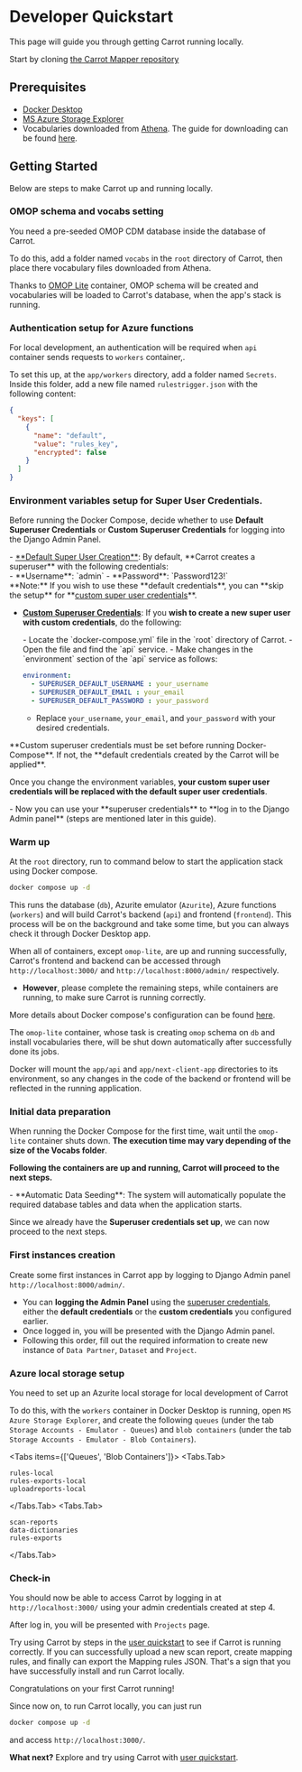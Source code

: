 
# Developer Quickstart

This page will guide you through getting Carrot running locally.

Start by cloning [the Carrot Mapper repository](https://github.com/Health-Informatics-UoN/carrot-mapper)

## Prerequisites

- [Docker Desktop](https://www.docker.com/products/docker-desktop/)
- [MS Azure Storage Explorer](https://azure.microsoft.com/en-us/products/storage/storage-explorer/#Download-4)
- Vocabularies downloaded from [Athena](https://athena.ohdsi.org/). The guide for downloading can be found [here](https://github.com/OHDSI/Vocabulary-v5.0/wiki/General-Structure,-Download-and-Use).

## Getting Started

Below are steps to make Carrot up and running locally.

<Steps>

### OMOP schema and vocabs setting

You need a pre-seeded OMOP CDM database inside the database of Carrot.

To do this, add a folder named `vocabs` in the `root` directory of Carrot, then place there vocabulary files downloaded from Athena.

Thanks to [OMOP Lite](https://github.com/andyrae/omop-lite/pkgs/container/omop-lite) container, OMOP schema will be created and vocabularies will be loaded to Carrot's database, when the app's stack is running.

### Authentication setup for Azure functions

For local development, an authentication will be required when `api` container sends requests to `workers` container,.

To set this up, at the `app/workers` directory, add a folder named `Secrets`. Inside this folder, add a new file named `rulestrigger.json` with the following content:

```json
{
  "keys": [
    {
      "name": "default",
      "value": "rules_key",
      "encrypted": false
    }
  ]
}
```

### Environment variables setup for Super User Credentials.

Before running the Docker Compose, decide whether to use **Default Superuser Credentials** or **Custom Superuser Credentials** for logging into the Django Admin Panel.

<div id="superuserCredentials">
  - <u>**Default Super User Creation**</u>: By default, **Carrot creates a superuser** with the following credentials:
    <div>
    - **Username**: `admin` 
    - **Password**: `Password123!`
    </div>
  **Note:** If you wish to use these **default credentials**, you can **skip the setup** for **<u>custom super user credentials</u>**.
</div>

- <u>**Custom Superuser Credentials**</u>: If you **wish to create a new super user with custom credentials**, do the following:
  <div>
  - Locate the `docker-compose.yml` file in the `root` directory of Carrot.
  - Open the file and find the `api` service.
  - Make changes in the `environment` section of the `api` service as follows:

    ```yaml
    environment:
      - SUPERUSER_DEFAULT_USERNAME : your_username
      - SUPERUSER_DEFAULT_EMAIL : your_email
      - SUPERUSER_DEFAULT_PASSWORD : your_password
    ```

  - Replace `your_username`, `your_email`, and `your_password` with your desired credentials.
  </div>

<Callout type="warning">
  **Custom superuser credentials must be set before running Docker-Compose**. If not, the **default credentials created by the Carrot will be applied**.
</Callout>

Once you change the environment variables, **your custom super user credentials will be replaced with the default super user credentials**.
  <div>
    - Now you can use your **superuser credentials** to **log in to the Django Admin panel** (steps are mentioned later in this guide).
  </div>

### Warm up

At the `root` directory, run to command below to start the application stack using Docker compose.

```bash
docker compose up -d
```

This runs the database (`db`), Azurite emulator (`Azurite`), Azure functions (`workers`) and will build Carrot's backend (`api`) and frontend (`frontend`). This process will be on the background and take some time, but you can always check it through Docker Desktop app.

When all of containers, except `omop-lite`, are up and running successfully, Carrot's frontend and backend can be accessed through `http://localhost:3000/` and `http://localhost:8000/admin/` respectively.

- **However**, please complete the remaining steps, while containers are running, to make sure Carrot is running correctly.

More details about Docker compose's configuration can be found [here](configuration).

<Callout type="info">

The `omop-lite` container, whose task is creating `omop` schema on `db` and install vocabularies there, will be shut down automatically after successfully done its jobs.

</Callout>

<Callout type="info">

Docker will mount the `app/api` and `app/next-client-app` directories to its environment, so any changes in the code of the backend or frontend will be reflected in the running application.

</Callout>

### Initial data preparation

When running the Docker Compose for the first time, wait until the `omop-lite` container shuts down. **The execution time may vary depending of the size of the Vocabs folder**.

**Following the containers are up and running, Carrot will proceed to the next steps.**
  <div>
  - **Automatic Data Seeding**: The system will automatically populate the required database tables and data when the application starts.
  </div>

Since we already have the **Superuser credentials set up**, we can now proceed to the next steps.

### First instances creation

Create some first instances in Carrot app by logging to Django Admin panel `http://localhost:8000/admin/`.

- You can **logging the Admin Panel** using the [superuser credentials](#superuserCredentials), either the **default credentials** or the **custom credentials** you configured earlier.
- Once logged in, you will be presented with the Django Admin panel.
- Following this order, fill out the required information to create new instance of `Data Partner`, `Dataset` and `Project`.

### Azure local storage setup

You need to set up an Azurite local storage for local development of Carrot

To do this, with the `workers` container in Docker Desktop is running, open `MS Azure Storage Explorer`, and create the following `queues` (under the tab `Storage Accounts - Emulator - Queues`) and `blob containers` (under the tab `Storage Accounts - Emulator - Blob Containers`).

<Tabs items={['Queues', 'Blob Containers']}>
  <Tabs.Tab>

```
rules-local
rules-exports-local
uploadreports-local
```

  </Tabs.Tab>
  <Tabs.Tab>

```
scan-reports
data-dictionaries
rules-exports
```

  </Tabs.Tab>
</Tabs>

### Check-in

You should now be able to access Carrot by logging in at `http://localhost:3000/` using your admin credentials created at step 4.

After log in, you will be presented with `Projects` page.

Try using Carrot by steps in the [user quickstart](/mapper/user_guide/quickstart) to see if Carrot is running correctly. If you can successfully upload a new scan report, create mapping rules, and finally can export the Mapping rules JSON. That's a sign that you have successfully install and run Carrot locally.

<Callout emoji="🎉">Congratulations on your first Carrot running!</Callout>

</Steps>

Since now on, to run Carrot locally, you can just run

```bash
docker compose up -d
```

and access `http://localhost:3000/`.

**What next?** Explore and try using Carrot with [user quickstart](/mapper/user_guide/quickstart).
